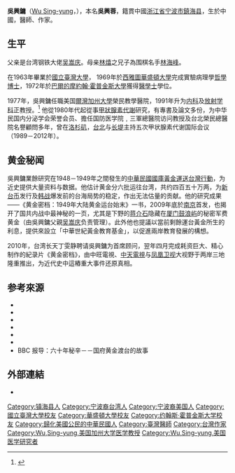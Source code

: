 '''吳興鏞'''（[[Wu_Sing-yung|Wu Sing-yung]]，{{bd|1939年||||}}），本名'''吳興蓉'''，籍貫中國[[浙江省|浙江省]][[宁波市|宁波市]][[鎮海县|鎮海县]]，生於中國，醫師、作家。

==生平==
父亲是台湾钢铁大佬[[吴嵩庆|吴嵩庆]]。母亲[[林熺|林熺]]之兄子為围棋名手[[林海峰_(围棋)|林海峰]]。

在1963年畢業於[[國立臺灣大學|國立臺灣大學]]， 1969年於[[西雅圖|西雅圖]][[華盛頓大學|華盛頓大學]]完成實驗病理學[[哲學博士|哲學博士]]，1972年於[[巴爾的摩|巴爾的摩]][[約翰·霍普金斯大學|約翰·霍普金斯大學]]獲得[[醫學士|醫學士]]學位。

1977年，吳興鏞任職美国[[爾灣加州大學|爾灣加州大學]]榮民教學醫院，1991年升为[[内科|内科]]及[[影像診斷學|放射学科]]正教授。<ref>{{cite book|author=吳興鏞 |title=黃金檔案﹕國府黃金運台1949年 |url= |date =2007 |publisher=時英出版社 |isbn=978-986-7762-94-8}}</ref> 他從1980年代起從事[[甲狀腺素|甲狀腺素]][[代謝|代謝]]研究，有專書及論文多份，为中华民国内分泌学会荣誉会员、擔任国防医学院﹐三軍總醫院访问教授及台北榮民總醫院名譽顧問多年，曾在[[洛杉矶|洛杉矶]]，[[台北|台北]]与[[長灘_(加利福尼亞州)|长堤]]主持五次甲状腺素代谢国际会议（1989－2012年）。

==黄金秘闻==
吳興鏞業餘研究在1948－1949年之間發生的[[中華民國國庫黃金運送台灣行動|中華民國國庫黃金運送台灣行動]]，为近史提供大量资料与数据。他估计黄金分六批运往台湾，共约四百五十万两，为[[新台币|新台币]]发行及[[韩战|韩战]]爆发前的台海局势的稳定，作出无法估量的贡献。他的研究成果——《黄金密档：1949年大陆黄金运台始末》一书，2009年底於[[南京|南京]]首发，也揭开了国共内战中最神秘的一页，尤其是下野的[[蒋介石|蒋介石]]隐藏在[[厦门|厦门]][[鼓浪屿|鼓浪屿]]的秘密军费黄金（由吳興鏞父親[[吴嵩庆|吴嵩庆]]负责管理）。此外他也提議以當前剩餘運台黃金所生的利息，提供來設立「中華世紀黃金教育基金」，以促進兩岸教育發展的構想。

2010年，台湾长天丁雯静聘请吳興鏞为首席顾问，翌年四月完成耗资巨大、精心制作的紀录片《黄金密档》，由中旺電視、[[中天電視|中天電視]]与[[凤凰卫视|凤凰卫视]]大视野于两岸三地隆重推出，为近代史中這樁重大事件还原真相。

==参考來源==
{{reflist}}
{{refbegin}}
* {{cite book|author=吳興鏞 Wu Sing-yung|title=Father's Gold Secret|year=2021|publisher=Outskirts Press|location=USA|isbn=978-1-9772-4386-7}}
*{{cite book|author=吳興鏞|title=黄金往事：一九四九民國人與內戰黃金終結篇|year=2013|publisher=時報文化出版公司|location=台北|isbn=978-957-13-5846-8}}
*{{cite book|author=吳興鏞|title=黄金秘档：1949年大陆黄金运台始末|year=2009|publisher=人民出版社|location=江苏|isbn=978-7-214-06078-5}}
* {{cite book|author=吳興鏞|title=黄金档案|year=2007|publisher=时英出版社|location=台北|isbn=978-986-7762-94-8}}
* {{cite book|title=Thyroid Hormone Metablism: Molecular Biology and Alternate Pathways|url=https://archive.org/details/thyroidhormoneme0000unse_l6x5|year=1994|publisher=CRC Press|location=Boca Raton, USA|isbn=0-8493-4774-2|editor=Wu, Sing-yung and Visser, Théo J.}}
* {{cite book|title=Thyroid Hormone Metabolism: Regulation and Clinical Implications|url=https://archive.org/details/thyroidhormoneme0000unse|year=1991|publisher=Blackwell Scientific Publications|location=Boston, USA|isbn=0-86542-129-3|editor=Wu, Sing-yung}}
* BBC 报导：六十年秘辛－－国府黄金渡台的故事
{{refend}}

==外部連結==
* {{cite web|title=蔣介石當年帶走多少黃金|url=http://news.xinhuanet.com/theory/2010-07/05/c_12298127.htm|publisher=新華網|language=zh-cn|accessdate=2010-07-05|archive-date=2010-07-09|archive-url=https://web.archive.org/web/20100709034514/http://news.xinhuanet.com/theory/2010-07/05/c_12298127.htm|dead-url=no}}

{{DEFAULTSORT:Wu吳}}
[[Category:镇海县人|Category:镇海县人]]
[[Category:宁波裔台湾人|Category:宁波裔台湾人]]
[[Category:宁波裔美国人|Category:宁波裔美国人]]
[[Category:國立臺灣大學校友|Category:國立臺灣大學校友]]
[[Category:華盛頓大學校友|Category:華盛頓大學校友]]
[[Category:约翰斯·霍普金斯大学校友|Category:约翰斯·霍普金斯大学校友]]
[[Category:歸化美國公民的中華民國人|Category:歸化美國公民的中華民國人]]
[[Category:臺灣醫師|Category:臺灣醫師]]
[[Category:台灣作家|Category:台灣作家]]
[[Category:Wu,Sing-yung,美国加州大学医学教授|Category:Wu,Sing-yung,美国加州大学医学教授]]
[[Category:Wu,Sing-yung,美国医学研究者|Category:Wu,Sing-yung,美国医学研究者]]